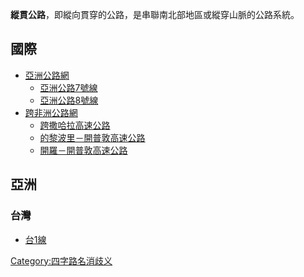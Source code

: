 '''縱貫公路'''，即縱向貫穿的公路，是串聯南北部地區或縱穿山脈的公路系統。

== 國際 ==
*[[亞洲公路網|亞洲公路網]]
**[[亞洲公路7號線|亞洲公路7號線]]
**[[亞洲公路8號線|亞洲公路8號線]]
*[[非洲橫貫公路網|跨非洲公路網]]
**[[跨撒哈拉高速公路|跨撒哈拉高速公路]]
**[[的黎波里－開普敦高速公路|的黎波里－開普敦高速公路]]
**[[開羅－開普敦高速公路|開羅－開普敦高速公路]]

==亞洲==
=== 台灣 ===
*[[台1線|台1線]]

{{disambiguation}}
[[Category:四字路名消歧义|Category:四字路名消歧义]]
